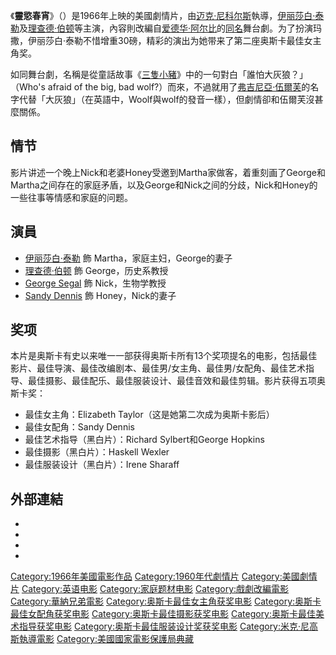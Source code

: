 {{noteTA
|G1=Show}}
{{Infobox film
| name           = 靈慾春宵
| original_name = {{lang|en|''Who's Afraid of Virginia Woolf?''}}
| image          = Who's Afraid of Virginia Woolf.jpg
| image_size     = 
| caption        = 
| director       = [[迈克·尼科尔斯|迈克·尼科尔斯]]
| producer       = [[Ernest_Lehman|Ernest Lehman]]
| writer         = Ernest Lehman<br />改編自[[爱德华·阿尔比|爱德华·阿尔比]]的舞台劇
| starring       = [[伊丽莎白·泰勒|伊丽莎白·泰勒]]<br />[[理查德·伯顿|理查德·伯顿]]<br />[[George_Segal|George Segal]]<br />[[Sandy_Dennis|Sandy Dennis]]
| music          = [[亚历克士·诺斯|亚历克士·诺斯]]
| cinematography = [[Haskell_Wexler|Haskell Wexler]]
| editing        = [[Sam_O'Steen|Sam O'Steen]]
| distributor    = [[华纳兄弟|华纳兄弟]]
| released       = 1966年6月22日
| runtime        = 131分鐘
| country        = {{USA}}
| language       = [[英語|英語]]
| budget         = $750萬[[美元|美元]]
| gross          = $4000萬美元
}}

《'''靈慾春宵'''》（{{lang-en|''Who's Afraid of Virginia Woolf?''}}）是1966年上映的美國劇情片，由[[迈克·尼科尔斯|迈克·尼科尔斯]]執導，[[伊丽莎白·泰勒|伊丽莎白·泰勒]]及[[理查德·伯顿|理查德·伯顿]]等主演，內容則改編自[[爱德华·阿尔比|爱德华·阿尔比]]的[[誰怕弗吉尼亞·伍爾芙？|同名]]舞台劇。为了扮演玛撒，伊丽莎白·泰勒不惜增重30磅，精彩的演出为她带来了第二座奥斯卡最佳女主角奖。

如同舞台劇，名稱是從童話故事《[[三隻小豬|三隻小豬]]》中的一句對白「誰怕大灰狼？」（Who's afraid of the big, bad wolf?）而來，不過就用了[[弗吉尼亚·吴尔夫|弗吉尼亞·伍爾芙]]的名字代替「大灰狼」（在英語中，Woolf與wolf的發音一樣），但劇情卻和伍爾芙沒甚麼關係。

== 情节 ==
影片讲述一个晚上Nick和老婆Honey受邀到Martha家做客，着重刻画了George和Martha之间存在的家庭矛盾，以及George和Nick之间的分歧，Nick和Honey的一些往事等情感和家庭的问题。

== 演員 ==
*[[伊丽莎白·泰勒|伊丽莎白·泰勒]] 飾 Martha，家庭主妇，George的妻子
*[[理查德·伯顿|理查德·伯顿]] 飾 George，历史系教授
*[[George_Segal|George Segal]] 飾 Nick，生物学教授
*[[Sandy_Dennis|Sandy Dennis]] 飾 Honey，Nick的妻子

== 奖项 ==
本片是奥斯卡有史以来唯一一部获得奥斯卡所有13个奖项提名的电影，包括最佳影片、最佳导演、最佳改编剧本、最佳男/女主角、最佳男/女配角、最佳艺术指导、最佳摄影、最佳配乐、最佳服装设计、最佳音效和最佳剪辑。影片获得五项奥斯卡奖：
*最佳女主角：Elizabeth Taylor（这是她第二次成为奥斯卡影后）
*最佳女配角：Sandy Dennis
*最佳艺术指导（黑白片）：Richard Sylbert和George Hopkins
*最佳摄影（黑白片）：Haskell Wexler
*最佳服装设计（黑白片）：Irene Sharaff

== 外部連結 ==
*{{imdb title|0061184}}
* {{Amg movie|54412}}
*{{douban|1295137}}
*{{tcmdb title|95743}}

{{英国电影学院奖最佳影片}}
<!--{{Mike Nichols Films}}-->
{{Authority control}}
{{DEFAULTSORT:Who's Afraid of Virginia Woolf?}}
[[Category:1966年美國電影作品|Category:1966年美國電影作品]]
[[Category:1960年代劇情片|Category:1960年代劇情片]]
[[Category:美國劇情片|Category:美國劇情片]]
[[Category:英语电影|Category:英语电影]]
[[Category:家庭题材电影|Category:家庭题材电影]]
[[Category:戲劇改編電影|Category:戲劇改編電影]]
[[Category:華納兄弟電影|Category:華納兄弟電影]]
[[Category:奥斯卡最佳女主角获奖电影|Category:奥斯卡最佳女主角获奖电影]]
[[Category:奥斯卡最佳女配角获奖电影|Category:奥斯卡最佳女配角获奖电影]]
[[Category:奥斯卡最佳摄影获奖电影|Category:奥斯卡最佳摄影获奖电影]]
[[Category:奥斯卡最佳美术指导获奖电影|Category:奥斯卡最佳美术指导获奖电影]]
[[Category:奥斯卡最佳服装设计奖获奖电影|Category:奥斯卡最佳服装设计奖获奖电影]]
[[Category:米克·尼高斯執導電影|Category:米克·尼高斯執導電影]]
[[Category:美國國家電影保護局典藏|Category:美國國家電影保護局典藏]]